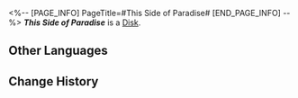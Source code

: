 <%-- [PAGE_INFO]
PageTitle=#This Side of Paradise#
[END_PAGE_INFO] --%>
{{Item Infobox
|title       = ''This Side of Paradise''
|id          = 210306
|image       = Item ''This Side of Paradise''.png
|type        = Disk
|invCategory = Valuables
|rarity      = 3
|effect      = 
|description = A record that can be played on the Express' phonograph. It might be a chance acquisition or a gift from someone else. All sorts of memories surge up when the music plays &mdash; the smiles, encounters, touches, and the excitement of battle. Maybe that is why people still collect records even as society rapidly advances.<br />The current record contains the track "This Side of Paradise."
}}
{{Description|''Imagine a dreamscape where you have total control over yourself and can obtain every wonder imaginable.''}}
'''''This Side of Paradise''''' is a [[Disk]].

==Other Languages==
{{Other Languages
|en   = ''This Side of Paradise''
|zhs  = 《尘世乐园》
|zht  = 《塵世樂園》
|ja   = 『俗世の楽園』
|ko   = ≪속세의 낙원≫
|es   = Este lado del paraíso
|fr   = ''This Side of Paradise''
|ru   = This Side of Paradise
|th   = "This Side of Paradise"
|vi   = Phía Bên Kia Địa Ngục
|de   = „Sterbliches Paradies“
|id   = "This Side of Paradise"
|pt   = "This Side of Paradise"
}}

==Change History==
{{Change History|2.0}}